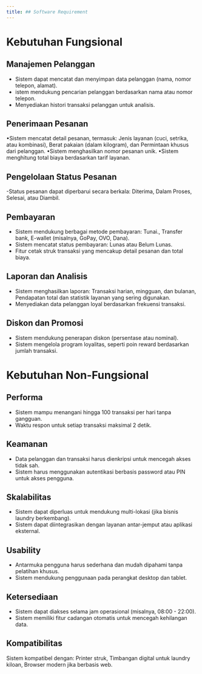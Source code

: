 ---
title: ## Software Requirement
---

# Kebutuhan Fungsional

## Manajemen Pelanggan
- Sistem dapat mencatat dan menyimpan data pelanggan (nama, nomor telepon, alamat).
- istem mendukung pencarian pelanggan berdasarkan nama atau nomor telepon.
- Menyediakan histori transaksi pelanggan untuk analisis.
                         
## Penerimaan Pesanan
•Sistem mencatat detail pesanan, termasuk: Jenis layanan (cuci, setrika, atau kombinasi), Berat pakaian (dalam kilogram), dan Permintaan khusus dari pelanggan.
•Sistem menghasilkan nomor pesanan unik.
•Sistem menghitung total biaya berdasarkan tarif layanan.

## Pengelolaan Status Pesanan
-Status pesanan dapat diperbarui secara berkala:  Diterima, Dalam Proses, Selesai, atau Diambil.

## Pembayaran
-	Sistem mendukung berbagai metode pembayaran: Tunai., Transfer bank, E-wallet (misalnya, GoPay, OVO, Dana).
-	Sistem mencatat status pembayaran: Lunas atau Belum Lunas.
-	Fitur cetak struk transaksi yang mencakup detail pesanan dan total biaya.

## Laporan dan Analisis
-	Sistem menghasilkan laporan: Transaksi harian, mingguan, dan bulanan, Pendapatan total dan statistik layanan yang sering digunakan.
-	Menyediakan data pelanggan loyal berdasarkan frekuensi transaksi.

## Diskon dan Promosi
-	Sistem mendukung penerapan diskon (persentase atau nominal).
-	Sistem mengelola program loyalitas, seperti poin reward berdasarkan jumlah transaksi.

# Kebutuhan Non-Fungsional

## Performa
-	Sistem mampu menangani hingga 100 transaksi per hari tanpa gangguan.
-	Waktu respon untuk setiap transaksi maksimal 2 detik.

## Keamanan
-	Data pelanggan dan transaksi harus dienkripsi untuk mencegah akses tidak sah.
-	Sistem harus menggunakan autentikasi berbasis password atau PIN untuk akses pengguna.

## Skalabilitas
-	Sistem dapat diperluas untuk mendukung multi-lokasi (jika bisnis laundry berkembang).
-	Sistem dapat diintegrasikan dengan layanan antar-jemput atau aplikasi eksternal.

## Usability
-	Antarmuka pengguna harus sederhana dan mudah dipahami tanpa pelatihan khusus.
-	Sistem mendukung penggunaan pada perangkat desktop dan tablet.

## Ketersediaan
-	Sistem dapat diakses selama jam operasional (misalnya, 08:00 - 22:00).
-	Sistem memiliki fitur cadangan otomatis untuk mencegah kehilangan data.

## Kompatibilitas
Sistem kompatibel dengan: Printer struk, Timbangan digital untuk laundry kiloan, Browser modern jika berbasis web.



